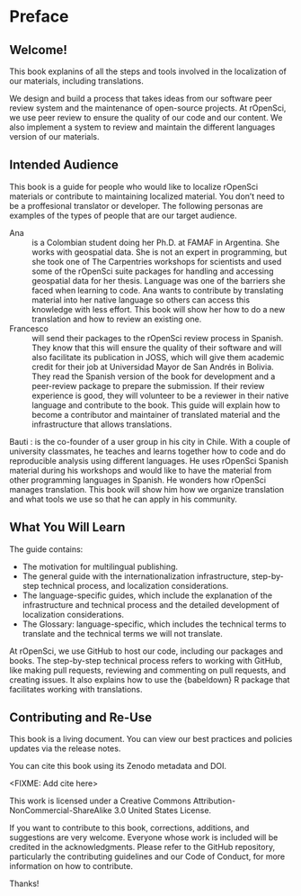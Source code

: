# Preface {.unnumbered}

## Welcome!

This book explanins of all the steps and tools involved in the localization of our materials, including translations.

We design and build a process that takes ideas from our software peer review system and the maintenance of open-source projects.  At rOpenSci, we use peer review to ensure the quality of our code and our content. We also implement a system to review and maintain the different languages version of our materials.

## Intended Audience

This book is a guide for people who would like to localize rOpenSci materials or contribute to maintaining localized material.  You don't need to be a proffesional translator or developer.  The following personas are examples of the types of people that are our target audience.

Ana
:  
  is a Colombian student doing her Ph.D. at FAMAF in Argentina. She works with geospatial data. She is not an expert in programming, but she took one of The Carpentries workshops for scientists and used some of the rOpenSci suite packages for handling and accessing geospatial data for her thesis.
  Language was one of the barriers she faced when learning to code. Ana wants to contribute by translating material into her native language so others can access this knowledge with less effort. This book will show her how to do a new translation and how to review an existing one.
 
Francesco
:  
  will send their packages to the rOpenSci review process in Spanish. They know that this will ensure the quality of their software and will also facilitate its publication in JOSS, which will give them academic credit for their job at Universidad Mayor de San Andrés in Bolivia. They read the Spanish version of the book for development and a peer-review package to prepare the submission. If their review experience is good, they will volunteer to be a reviewer in their native language and contribute to the book. This guide will explain how to become a contributor and maintainer of translated material and the infrastructure that allows translations.

Bauti
:
  is the co-founder of a user group in his city in Chile.  With a couple of university classmates, he teaches and learns together how to code and do reproducible analysis using different languages.  He uses rOpenSci Spanish material during his workshops and would like to have the material from other programming languages in Spanish. He wonders how rOpenSci manages translation. This book will show him how we organize translation and what tools we use so that he can apply in his community.   

## What You Will Learn

The guide contains:

- The motivation for multilingual publishing.
- The general guide with the internationalization infrastructure, step-by-step technical process, and localization considerations.
- The language-specific guides, which include the explanation of the infrastructure and technical process and the detailed development of localization considerations.
- The Glossary: language-specific, which includes the technical terms to translate and the technical terms we will not translate.

At rOpenSci, we use GitHub to host our code, including our packages and books. The step-by-step technical process refers to working with GitHub, like making pull requests, reviewing and commenting on pull requests, and creating issues. It also explains how to use the {babeldown} R package that facilitates working with translations.  

## Contributing and Re-Use

This book is a living document. You can view our best practices and policies updates via the release notes.

You can cite this book using its Zenodo metadata and DOI.

<FIXME: Add cite here>

This work is licensed under a Creative Commons Attribution-NonCommercial-ShareAlike 3.0 United States License.

If you want to contribute to this book, corrections, additions, and suggestions are very welcome. Everyone whose work is included will be credited in the acknowledgments. Please refer to the GitHub repository, particularly the contributing guidelines and our Code of Conduct, for more information on how to contribute.

Thanks!

